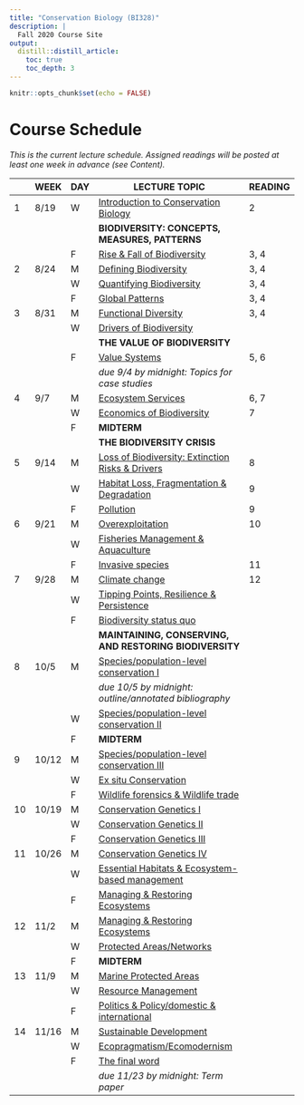 ```yaml
---
title: "Conservation Biology (BI328)"
description: |
  Fall 2020 Course Site
output:
  distill::distill_article:
    toc: true
    toc_depth: 3
---
```


```r

knitr::opts_chunk$set(echo = FALSE)

```

# Course Schedule

*This is the current lecture schedule. Assigned readings will be posted at least one week in advance (see Content).*

::: l-body

| | WEEK  |DAY| LECTURE TOPIC                                                                           | READING
|-|-------|---|-----------------------------------------------------------------------------------------|---------
|1|	8/19  |	W	| [Introduction to Conservation Biology](https://bi328.netlify.app/lect_1)                | 2
|	|	      |   | **BIODIVERSITY: CONCEPTS, MEASURES, PATTERNS**                                          |
| |       | F	| [Rise & Fall of Biodiversity](https://bi328.netlify.app/lect_2)                         | 3, 4
|2|	8/24	| M |	[Defining Biodiversity](https://bi328.netlify.app/lect_2)                               | 3, 4
| |       |	W |	[Quantifying Biodiversity](https://bi328.netlify.app/lect_2)                            | 3, 4
| |       | F	| [Global Patterns](https://bi328.netlify.app/lect_2)                                     | 3, 4
|3| 8/31	| M	| [Functional Diversity](https://bi328.netlify.app/lect_2)                                | 3, 4
| |       | W	| [Drivers of Biodiversity](https://bi328.netlify.app/lect_3)                             | 
|	|	      |   | **THE VALUE OF BIODIVERSITY**	                                                          |
| |       | F	| [Value Systems](https://bi328.netlify.app/lect_3)                                       | 5, 6
| |       |   | *due 9/4 by midnight: Topics for case studies*                                          |
|4| 9/7	  | M	| [Ecosystem Services](https://bi328.netlify.app/lect_3)                                  | 6, 7
| |       | W	| [Economics of Biodiversity](https://bi328.netlify.app/lect_3)                           | 7
| |       | F	| **MIDTERM**	                                                                            |
|	|	      |   | **THE BIODIVERSITY CRISIS**                                                             |
|5|	9/14	| M |	[Loss of Biodiversity: Extinction Risks & Drivers](https://bi328.netlify.app/lect_4)    | 8
| |       | W	| [Habitat Loss, Fragmentation & Degradation](https://bi328.netlify.app/lect_4)           | 9
| |       | F	| [Pollution](https://bi328.netlify.app/lect_4)                                           | 9
|6|	9/21	| M	| [Overexploitation](https://bi328.netlify.app/lect_4)                                    | 10
| |       | W	| [Fisheries Management & Aquaculture](https://bi328.netlify.app/lect_4)                  |
| |       | F	| [Invasive species](https://bi328.netlify.app/lect_4)                                    | 11
|7|	9/28	| M	| [Climate change](https://bi328.netlify.app/lect_4)                                      | 12
| |       | W	| [Tipping Points, Resilience & Persistence](https://bi328.netlify.app/lect_4)            |
| |       | F	| [Biodiversity status quo](https://bi328.netlify.app/lect_4)                             | 
|	|	      |   | **MAINTAINING, CONSERVING, AND RESTORING BIODIVERSITY**	                                |
|8| 10/5  | M	| [Species/population-level conservation I](https://bi328.netlify.app/lect_20)            |
| |       |   | *due 10/5 by midnight: outline/annotated bibliography*                                  |
| |       | W |	[Species/population-level conservation II](https://bi328.netlify.app/lect_21)           |
| |       | F	| **MIDTERM**                                                                             |
|9|	10/12 |	M	| [Species/population-level conservation III](https://bi328.netlify.app/lect_22)          |
| |       | W	| [Ex situ Conservation](https://bi328.netlify.app/lect_23)                               |
| |       | F	| [Wildlife forensics & Wildlife trade](https://bi328.netlify.app/lect_24)                |
|10| 10/19| M |	[Conservation Genetics I](https://bi328.netlify.app/lect_25)                            |
| |       | W |	[Conservation Genetics II](https://bi328.netlify.app/lect_26)                           |
| |       | F |	[Conservation Genetics III](https://bi328.netlify.app/lect_27)                          |
|11| 10/26| M |	[Conservation Genetics IV](https://bi328.netlify.app/lect_28)                           |
| |       | W |	[Essential Habitats & Ecosystem-based management](https://bi328.netlify.app/lect_29)    |
| |       | F |	[Managing & Restoring Ecosystems](https://bi328.netlify.app/lect_30)                    |
|12| 11/2 | M	| [Managing & Restoring Ecosystems](https://bi328.netlify.app/lect_31)                    |
| |       | W	| [Protected Areas/Networks](https://bi328.netlify.app/lect_32)                           |
| |       | F	| **MIDTERM**	                                                                            |
|13| 11/9 |	M	| [Marine Protected Areas](https://bi328.netlify.app/lect_33)                             |
| |       | W	| [Resource Management](https://bi328.netlify.app/lect_34)                                |
| |       | F	| [Politics & Policy/domestic & international](https://bi328.netlify.app/lect_35)         |
|14| 11/16| M	| [Sustainable Development](https://bi328.netlify.app/lect_36)                            |
| |       | W |	[Ecopragmatism/Ecomodernism](https://bi328.netlify.app/lect_37)                         |
| |       | F |	[The final word](https://bi328.netlify.app/lect_38)                                     |
| |       |   | *due 11/23 by midnight: Term paper*                                                     |

:::

